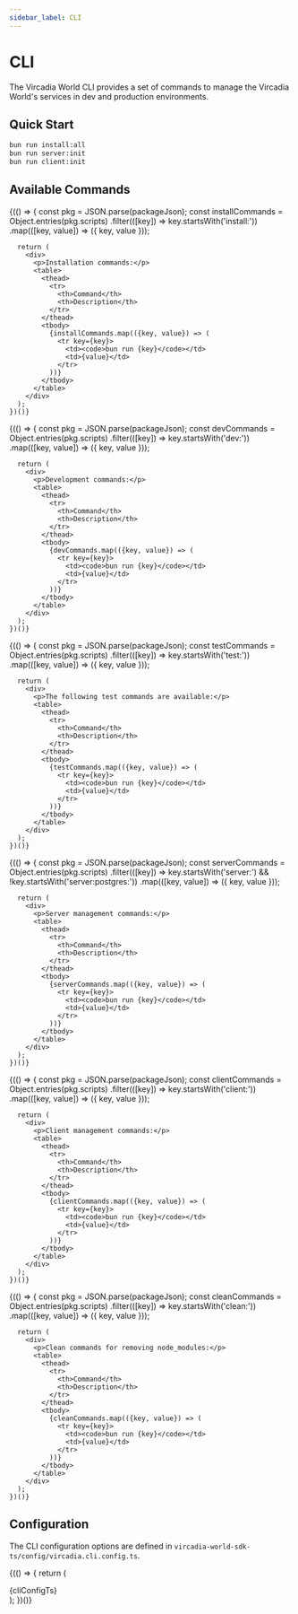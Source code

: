 ```yaml
---
sidebar_label: CLI
---
```




# CLI

The Vircadia World CLI provides a set of commands to manage the Vircadia World's services in dev and production environments.

## Quick Start

```bash
bun run install:all
bun run server:init
bun run client:init
```

## Available Commands

<Tabs>
  <TabItem value="install" label="Install Commands">
    {(() => {
      const pkg = JSON.parse(packageJson);
      const installCommands = Object.entries(pkg.scripts)
        .filter(([key]) => key.startsWith('install:'))
        .map(([key, value]) => ({ key, value }));
      
      return (
        <div>
          <p>Installation commands:</p>
          <table>
            <thead>
              <tr>
                <th>Command</th>
                <th>Description</th>
              </tr>
            </thead>
            <tbody>
              {installCommands.map(({key, value}) => (
                <tr key={key}>
                  <td><code>bun run {key}</code></td>
                  <td>{value}</td>
                </tr>
              ))}
            </tbody>
          </table>
        </div>
      );
    })()}
  </TabItem>
  <TabItem value="dev" label="Dev Commands">
    {(() => {
      const pkg = JSON.parse(packageJson);
      const devCommands = Object.entries(pkg.scripts)
        .filter(([key]) => key.startsWith('dev:'))
        .map(([key, value]) => ({ key, value }));
      
      return (
        <div>
          <p>Development commands:</p>
          <table>
            <thead>
              <tr>
                <th>Command</th>
                <th>Description</th>
              </tr>
            </thead>
            <tbody>
              {devCommands.map(({key, value}) => (
                <tr key={key}>
                  <td><code>bun run {key}</code></td>
                  <td>{value}</td>
                </tr>
              ))}
            </tbody>
          </table>
        </div>
      );
    })()}
  </TabItem>
  <TabItem value="test" label="Test Commands">
    {(() => {
      const pkg = JSON.parse(packageJson);
      const testCommands = Object.entries(pkg.scripts)
        .filter(([key]) => key.startsWith('test:'))
        .map(([key, value]) => ({ key, value }));
      
      return (
        <div>
          <p>The following test commands are available:</p>
          <table>
            <thead>
              <tr>
                <th>Command</th>
                <th>Description</th>
              </tr>
            </thead>
            <tbody>
              {testCommands.map(({key, value}) => (
                <tr key={key}>
                  <td><code>bun run {key}</code></td>
                  <td>{value}</td>
                </tr>
              ))}
            </tbody>
          </table>
        </div>
      );
    })()}
  </TabItem>
  <TabItem value="server" label="Server Commands">
    {(() => {
      const pkg = JSON.parse(packageJson);
      const serverCommands = Object.entries(pkg.scripts)
        .filter(([key]) => key.startsWith('server:') && !key.startsWith('server:postgres:'))
        .map(([key, value]) => ({ key, value }));
      
      return (
        <div>
          <p>Server management commands:</p>
          <table>
            <thead>
              <tr>
                <th>Command</th>
                <th>Description</th>
              </tr>
            </thead>
            <tbody>
              {serverCommands.map(({key, value}) => (
                <tr key={key}>
                  <td><code>bun run {key}</code></td>
                  <td>{value}</td>
                </tr>
              ))}
            </tbody>
          </table>
        </div>
      );
    })()}
  </TabItem>
  <TabItem value="client" label="Client Commands">
    {(() => {
      const pkg = JSON.parse(packageJson);
      const clientCommands = Object.entries(pkg.scripts)
        .filter(([key]) => key.startsWith('client:'))
        .map(([key, value]) => ({ key, value }));
      
      return (
        <div>
          <p>Client management commands:</p>
          <table>
            <thead>
              <tr>
                <th>Command</th>
                <th>Description</th>
              </tr>
            </thead>
            <tbody>
              {clientCommands.map(({key, value}) => (
                <tr key={key}>
                  <td><code>bun run {key}</code></td>
                  <td>{value}</td>
                </tr>
              ))}
            </tbody>
          </table>
        </div>
      );
    })()}
  </TabItem>
  <TabItem value="clean" label="Clean Commands">
    {(() => {
      const pkg = JSON.parse(packageJson);
      const cleanCommands = Object.entries(pkg.scripts)
        .filter(([key]) => key.startsWith('clean:'))
        .map(([key, value]) => ({ key, value }));
      
      return (
        <div>
          <p>Clean commands for removing node_modules:</p>
          <table>
            <thead>
              <tr>
                <th>Command</th>
                <th>Description</th>
              </tr>
            </thead>
            <tbody>
              {cleanCommands.map(({key, value}) => (
                <tr key={key}>
                  <td><code>bun run {key}</code></td>
                  <td>{value}</td>
                </tr>
              ))}
            </tbody>
          </table>
        </div>
      );
    })()}
  </TabItem>
</Tabs> 

## Configuration

The CLI configuration options are defined in `vircadia-world-sdk-ts/config/vircadia.cli.config.ts`.

{(() => {
  return (
    <div>
      <CodeBlock language="typescript">
        {cliConfigTs}
      </CodeBlock>
    </div>
  );
})()}